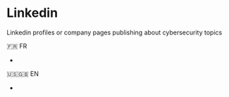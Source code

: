 # Linkedin

Linkedin profiles or company pages publishing about cybersecurity topics


🇫🇷 FR

- 

🇺🇸🇬🇧 EN

-